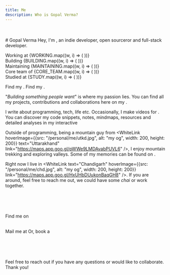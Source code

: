 ```yaml
---
title: Me
description: Who is Gopal Verma?
---
```



<br />
<br />
# Gopal Verma
Hey, I'm <span><WhiteLink hoverImage={{src: "/personal/me/twitter.png", alt: "my og", width: 200, height: 200}} text="Gopal Verma" link="https://x.com/bettercallgopal" /></span>, an indie developer, open sourceror and full-stack developer.

Working at {WORKING.map((w, i) => ( <OrgBadge key={i} name={w.name} link={w.link} logo={w.logo} />))}  
Building {BUILDING.map((w, i) => ( <OrgBadge key={i} name={w.name} link={w.link} logo={w.logo} />))}  
Maintaining {MAINTAINING.map((w, i) => ( <OrgBadge key={i} name={w.name} link={w.link} logo={w.logo} />))}  
Core team of {CORE_TEAM.map((w, i) => ( <OrgBadge key={i} name={w.name} link={w.link} logo={w.logo} />))}  
Studied at {STUDY.map((w, i) => ( <OrgBadge key={i} name={w.name} link={w.link} logo={w.logo} />))}  

Find my <WhiteLink text="Stats-&-Streaks" link="/stats" />. Find my <WhiteLink text="resume" link={RESUME} />.

"*Building something people want*" is where my passion lies. You can find all my projects, contributions and collaborations here on my <WhiteLink text="showcase" link="/showcase" />.

I write <WhiteLink text="blog posts" link="/blogs" /> about programming, tech, life etc. Occasionally, I make videos for <WhiteLink text="YouTube" link="https://www.youtube.com/channel/UCgfABFAZox1a26_iyyUuYeg" />.  
You can discover my code snippets, notes, mindmaps, resources and detailed analyses in my interactive <WhiteLink text="notebooks." link="/notebooks" />

Outside of programming, being a mountain guy from <WhiteLink hoverImage={{src: "/personal/me/utkd.jpg", alt: "my og", width: 200, height: 200}} text="Uttarakhand" link="https://maps.app.goo.gl/pWWe9LMDAvabPUVL6" />, I enjoy mountain trekking and exploring valleys. Some of my memories can be found on <WhiteLink text="Pintrest" link="https://www.pinterest.com/GopalVerma1303/" />.  

Right now I live in <WhiteLink text="Chandigarh" hoverImage={{src: "/personal/me/chd.jpg", alt: "my og", width: 200, height: 200}} link="https://maps.app.goo.gl/HxUHbDUukonBaqGH8" />. If you are around, feel free to reach me out, we could have some *chai* or work together.

<br />
<br />
<br />


Find me on  
<br />
<div className="flex gap-2 flex-wrap">
<WhiteLink text="Twitter" link="https://twitter.com/bettercallgopal" Icon={RiTwitterXLine} />  
<WhiteLink text="Facebook" link="https://www.facebook.com/profile.php?id=100067485754453" Icon={FaFacebook} />  
<WhiteLink text="Instagram" link="https://www.instagram.com/bettercallgopal" Icon={FaInstagram} />  
<WhiteLink text="Reddit" link="https://www.reddit.com/user/Gopal__Verma/" Icon={FaReddit} />  
<WhiteLink text="LinkedIn" link="https://www.linkedin.com/in/vermagopal" Icon={FaLinkedin} />  
<WhiteLink text="Quora" link="https://www.quora.com/profile/Gopal-Verma-301" Icon={FaQuora} />  
<WhiteLink text="YouTube" link="https://www.youtube.com/channel/UCgfABFAZox1a26_iyyUuYeg" Icon={FaYoutube} />  
<WhiteLink text="Pinterest" link="https://in.pinterest.com/GopalVerma1303/_saved/" Icon={FaPinterest} />  
<WhiteLink text="Discord" link="https://discord.com/invite/uR7DpxtaKw" Icon={FaDiscord} />  
</div>

Mail me at <WhiteLink text="vermagprofessional@gmail.com" link="mailto:vermagprofessional@gmail" Icon={FaEnvelope} /> Or, book a <WhiteLink Icon={FaPhone} text="personalized call" link="https://cal.com/bettercallgopal/personalizedcall" />

<br />
<br />
<br />

Feel free to reach out if you have any questions or would like to collaborate. Thank you!
